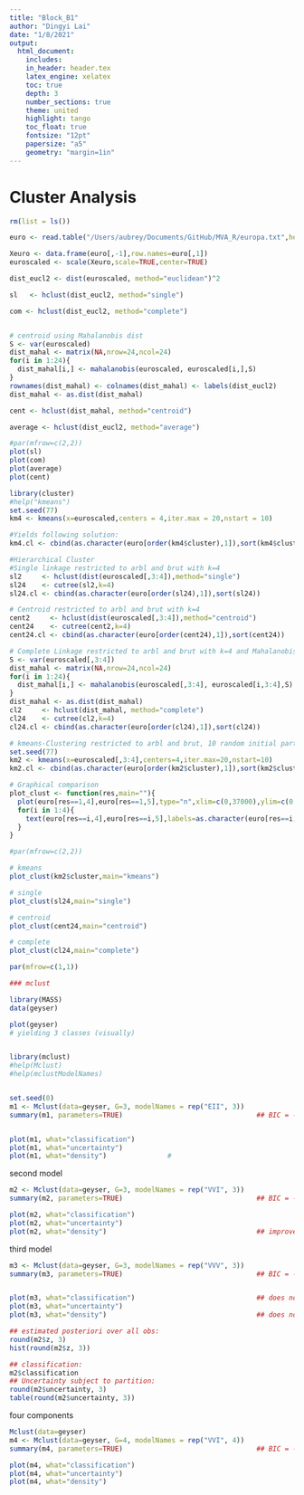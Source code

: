 ```yaml
---
title: "Block_B1"
author: "Dingyi Lai"
date: "1/8/2021"
output:
  html_document:
    includes:
    in_header: header.tex
    latex_engine: xelatex
    toc: true
    depth: 3
    number_sections: true
    theme: united
    highlight: tango
    toc_float: true
    fontsize: "12pt"
    papersize: "a5"
    geometry: "margin=1in"
---
```


#   Cluster Analysis

```r
rm(list = ls())

euro <- read.table("/Users/aubrey/Documents/GitHub/MVA_R/europa.txt",header=T, fileEncoding="latin1")

Xeuro <- data.frame(euro[,-1],row.names=euro[,1])
euroscaled <- scale(Xeuro,scale=TRUE,center=TRUE)

dist_eucl2 <- dist(euroscaled, method="euclidean")^2

sl   <- hclust(dist_eucl2, method="single")

com <- hclust(dist_eucl2, method="complete")


# centroid using Mahalanobis dist 
S <- var(euroscaled)
dist_mahal <- matrix(NA,nrow=24,ncol=24)
for(i in 1:24){
  dist_mahal[i,] <- mahalanobis(euroscaled, euroscaled[i,],S)
}
rownames(dist_mahal) <- colnames(dist_mahal) <- labels(dist_eucl2)
dist_mahal <- as.dist(dist_mahal)

cent <- hclust(dist_mahal, method="centroid")

average <- hclust(dist_eucl2, method="average")

#par(mfrow=c(2,2))
plot(sl)
plot(com)
plot(average)
plot(cent)
```

```r
library(cluster)
#help("kmeans")
set.seed(77)
km4 <- kmeans(x=euroscaled,centers = 4,iter.max = 20,nstart = 10)

#Yields following solution:
km4.cl <- cbind(as.character(euro[order(km4$cluster),1]),sort(km4$cluster))

#Hierarchical Cluster
#Single linkage restricted to arbl and brut with k=4
sl2     <- hclust(dist(euroscaled[,3:4]),method="single")
sl24    <- cutree(sl2,k=4)
sl24.cl <- cbind(as.character(euro[order(sl24),1]),sort(sl24))

# Centroid restricted to arbl and brut with k=4
cent2     <- hclust(dist(euroscaled[,3:4]),method="centroid")
cent24    <- cutree(cent2,k=4)
cent24.cl <- cbind(as.character(euro[order(cent24),1]),sort(cent24))

# Complete Linkage restricted to arbl and brut with k=4 and Mahalanobis dist 
S <- var(euroscaled[,3:4])
dist_mahal <- matrix(NA,nrow=24,ncol=24)
for(i in 1:24){
  dist_mahal[i,] <- mahalanobis(euroscaled[,3:4], euroscaled[i,3:4],S)
}
dist_mahal <- as.dist(dist_mahal)
cl2     <- hclust(dist_mahal, method="complete")
cl24    <- cutree(cl2,k=4)
cl24.cl <- cbind(as.character(euro[order(cl24),1]),sort(cl24))

# kmeans-Clustering restricted to arbl and brut, 10 random initial partitions
set.seed(77)
km2 <- kmeans(x=euroscaled[,3:4],centers=4,iter.max=20,nstart=10)
km2.cl <- cbind(as.character(euro[order(km2$cluster),1]),sort(km2$cluster))

# Graphical comparison
plot_clust <- function(res,main=""){
  plot(euro[res==1,4],euro[res==1,5],type="n",xlim=c(0,37000),ylim=c(0,20),xlab="brut",ylab="arbl",main=main)
  for(i in 1:4){
    text(euro[res==i,4],euro[res==i,5],labels=as.character(euro[res==i,1]),col=i)
  }
}

#par(mfrow=c(2,2))

# kmeans
plot_clust(km2$cluster,main="kmeans")

# single
plot_clust(sl24,main="single")

# centroid
plot_clust(cent24,main="centroid")

# complete
plot_clust(cl24,main="complete")

```


```r
par(mfrow=c(1,1))

### mclust

library(MASS)
data(geyser)

plot(geyser)
# yielding 3 classes (visually) 


library(mclust)
#help(Mclust)
#help(mclustModelNames)


set.seed(0)
m1 <- Mclust(data=geyser, G=3, modelNames = rep("EII", 3))
summary(m1, parameters=TRUE)                                 ## BIC = -3770.529


plot(m1, what="classification")        
plot(m1, what="uncertainty")          
plot(m1, what="density")               #
```
second model
```r
m2 <- Mclust(data=geyser, G=3, modelNames = rep("VVI", 3))
summary(m2, parameters=TRUE)                                 ## BIC = -2813.52

plot(m2, what="classification")       
plot(m2, what="uncertainty")           
plot(m2, what="density")                                     ## improvement subject to m1
```
third model

```r
m3 <- Mclust(data=geyser, G=3, modelNames = rep("VVV", 3))
summary(m3, parameters=TRUE)                                 ## BIC = -3059.029


plot(m3, what="classification")                              ## does not fit well
plot(m3, what="uncertainty")           
plot(m3, what="density")                                     ## does not fit well

```

```r
## estimated posteriori over all obs:
round(m2$z, 3)
hist(round(m2$z, 3))

## classification:
m2$classification
## Uncertainty subject to partition:
round(m2$uncertainty, 3)
table(round(m2$uncertainty, 3))
```

four components
```r
Mclust(data=geyser)
m4 <- Mclust(data=geyser, G=4, modelNames = rep("VVI", 4))
summary(m4, parameters=TRUE)                                 ## BIC = -2768.548

plot(m4, what="classification")                             
plot(m4, what="uncertainty")           
plot(m4, what="density") 
```


